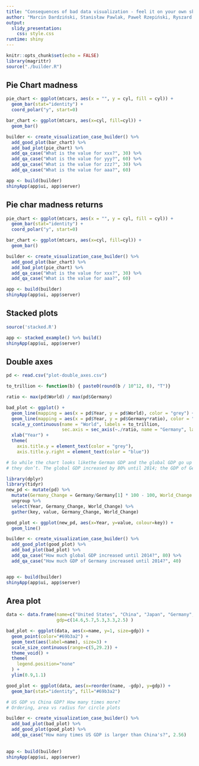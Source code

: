 ```yaml
---
title: "Consequences of bad data visualization - feel it on your own skin..."
author: "Marcin Dardziński, Stanisław Pawlak, Paweł Rzepiński, Ryszard Szymański"
output:
  slidy_presentation:
    css: style.css
runtime: shiny
---
```


```r
knitr::opts_chunk$set(echo = FALSE)
library(magrittr)
source("./builder.R")
```


## Pie Chart madness

```r
pie_chart <- ggplot(mtcars, aes(x = "", y = cyl, fill = cyl)) +
  geom_bar(stat="identity") +
  coord_polar("y", start=0)

bar_chart <- ggplot(mtcars, aes(x=cyl, fill=cyl)) +
  geom_bar()

builder <- create_visualization_case_builder() %>% 
  add_good_plot(bar_chart) %>% 
  add_bad_plot(pie_chart) %>% 
  add_qa_case("What is the value for xxx?", 30) %>% 
  add_qa_case("What is the value for yyy?", 60) %>% 
  add_qa_case("What is the value for zzz?", 30) %>% 
  add_qa_case("What is the value for aaa?", 60)

app <- build(builder)
shinyApp(app$ui, app$server)
```

## Pie char madness returns

```r
pie_chart <- ggplot(mtcars, aes(x = "", y = cyl, fill = cyl)) +
  geom_bar(stat="identity") +
  coord_polar("y", start=0)

bar_chart <- ggplot(mtcars, aes(x=cyl, fill=cyl)) +
  geom_bar()

builder <- create_visualization_case_builder() %>% 
  add_good_plot(bar_chart) %>% 
  add_bad_plot(pie_chart) %>% 
  add_qa_case("What is the value for xxx?", 30) %>% 
  add_qa_case("What is the value for aaa?", 60)

app <- build(builder)
shinyApp(app$ui, app$server)
```

## Stacked plots
```r
source('stacked.R')

app <- stacked_example() %>% build()
shinyApp(app$ui, app$server)
```

## Double axes
```r

pd <- read.csv("plot-double_axes.csv")

to_trillion <- function(b) { paste0(round(b / 10^12, 0), "T")}

ratio <- max(pd$World) / max(pd$Germany)

bad_plot <- ggplot() + 
  geom_line(mapping = aes(x = pd$Year, y = pd$World), color = "grey") +
  geom_line(mapping = aes(x = pd$Year, y = pd$Germany*ratio), color = "blue") + 
  scale_y_continuous(name = "World", labels = to_trillion,
                     sec.axis = sec_axis(~./ratio, name = "Germany", labels = to_trillion)) + 
  xlab("Year") +
  theme(
    axis.title.y = element_text(color = "grey"),
    axis.title.y.right = element_text(color = "blue"))

# So while the chart looks likethe German GDP and the global GDP go up at roughly the same rate (at least until 2014), 
# they don’t. The global GDP increased by 80% until 2014; the GDP of Germany by 40%.

library(dplyr)
library(tidyr)
new_pd <- mutate(pd) %>%
  mutate(Germany_Change = Germany/Germany[1] * 100 - 100, World_Change = World/World[1] * 100 - 100) %>%
  ungroup %>%
  select(Year, Germany_Change, World_Change) %>% 
  gather(key, value, Germany_Change, World_Change)

good_plot <- ggplot(new_pd, aes(x=Year, y=value, colour=key)) +
  geom_line()

builder <- create_visualization_case_builder() %>% 
  add_good_plot(good_plot) %>% 
  add_bad_plot(bad_plot) %>% 
  add_qa_case("How much global GDP increased until 2014?", 80) %>% 
  add_qa_case("How much GDP of Germany increased until 2014?", 40)


app <- build(builder)
shinyApp(app$ui, app$server)
```

## Area plot

```r
data <- data.frame(name=c("United States", "China", "Japan", "Germany", "France"),
                   gdp=c(14.6,5.7,5.3,3.3,2.5) )

bad_plot <- ggplot(data, aes(x=name, y=1, size=gdp)) +
  geom_point(color="#69b3a2") +
  geom_text(aes(label=name), size=3) +
  scale_size_continuous(range=c(5,29.2)) +
  theme_void() +
  theme(
    legend.position="none"
  ) +
  ylim(0.9,1.1)

good_plot <- ggplot(data, aes(x=reorder(name, -gdp), y=gdp)) +
  geom_bar(stat="identity", fill="#69b3a2")

# US GDP vs China GDP? How many times more?
# Ordering, area vs radius for circle plots

builder <- create_visualization_case_builder() %>% 
  add_bad_plot(bad_plot) %>% 
  add_good_plot(good_plot) %>% 
  add_qa_case("How many times US GDP is larger than China's?", 2.56)
  
  
app <- build(builder)
shinyApp(app$ui, app$server)
```
